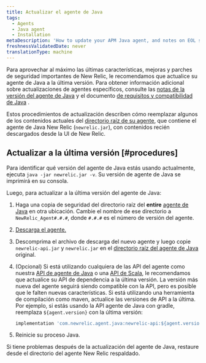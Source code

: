 ```yaml
---
title: Actualizar el agente de Java
tags:
  - Agents
  - Java agent
  - Installation
metaDescription: 'How to update your APM Java agent, and notes on EOL support for early agent versions.'
freshnessValidatedDate: never
translationType: machine
---
```


Para aprovechar al máximo las últimas características, mejoras y parches de seguridad importantes de New Relic, le recomendamos que actualice su agente de Java a la última versión. Para obtener información adicional sobre actualizaciones de agentes específicos, consulte las [notas de la versión del agente de Java](/docs/release-notes/agent-release-notes/java-release-notes) y el documento [de requisitos y compatibilidad de Java](/docs/apm/agents/java-agent/getting-started/compatibility-requirements-java-agent) .

Estos procedimientos de actualización describen cómo reemplazar algunos de los contenidos actuales del [directorio raíz de su agente](/docs/agents/manage-apm-agents/troubleshooting/find-agent-root-directory#java-agent), que contiene el agente de Java New Relic (`newrelic.jar`), con contenidos recién descargados desde la UI de New Relic.

## Actualizar a la última versión [#procedures]

Para identificar qué versión del agente de Java estás usando actualmente, ejecuta `java -jar newrelic.jar -v`. Su versión de agente de Java se imprimirá en su consola.

Luego, para actualizar a la última versión del agente de Java:

1. Haga una copia de seguridad del directorio raíz del <DNT>**entire**</DNT> [agente de Java](/docs/agents/manage-apm-agents/troubleshooting/find-agent-root-directory#java-agent) en otra ubicación. Cambie el nombre de ese directorio a `NewRelic_Agent#.#.#`, donde `#.#.#` es el número de versión del agente.

2. [Descarga el agente.](/docs/release-notes/agent-release-notes/java-release-notes)

3. Descomprima el archivo de descarga del nuevo agente y luego copie `newrelic-api.jar` y `newrelic.jar` en el [directorio raíz del agente de Java](/docs/agents/manage-apm-agents/troubleshooting/find-agent-root-directory#java-agent) original.

4. (Opcional) Si está utilizando cualquiera de las API del agente como nuestra [API de agente de Java](/docs/apm/agents/java-agent/api-guides/guide-using-java-agent-api/) o una [API de Scala](/docs/apm/agents/java-agent/frameworks/scala-installation-java/#using-the-scala-api), le recomendamos que actualice su API de dependencia a la última versión. La versión más nueva del agente seguirá siendo compatible con la API, pero es posible que le falten nuevas características. Si está utilizando una herramienta de compilación como maven, actualice las versiones de API a la última. Por ejemplo, si estás usando la API agente de Java con gradle, reemplaza `${agent.version}` con la última versión:

   ```groovy
   implementation 'com.newrelic.agent.java:newrelic-api:${agent.version}'
   ```

5. Reinicie su proceso Java.

Si tiene problemas después de la actualización del agente de Java, restaure desde el directorio del agente New Relic respaldado.
